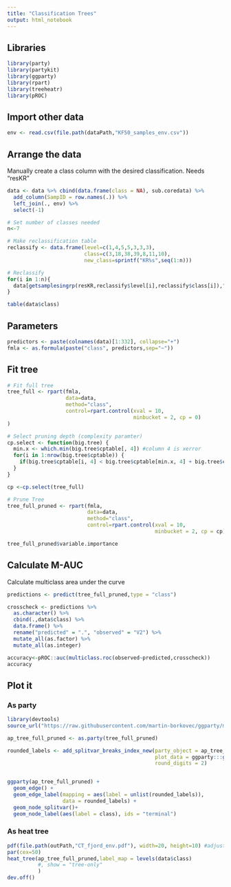 ```yaml
---
title: "Classification Trees"
output: html_notebook
---
```

## Libraries
```r
library(party)
library(partykit)
library(ggparty)
library(rpart)
library(treeheatr)
library(pROC)
```
## Import other data
```r
env <- read.csv(file.path(dataPath,"KF50_samples_env.csv"))
```

## Arrange the data
Manually create a class column with the desired classification. Needs "resKR"
```r
data <- data %>% cbind(data.frame(class = NA), sub.coredata) %>%
  add_column(SampID = row.names(.)) %>%
  left_join(., env) %>%
  select(-1)

# Set number of classes needed
n<-7

# Make reclassification table
reclassify <- data.frame(level=c(1,4,5,5,3,3,3),
                         class=c(3,18,38,39,8,11,10),
                         new_class=sprintf("KR%s",seq(1:n)))

# Reclassify
for(i in 1:n){
  data[getsamplesingrp(resKR,reclassify$level[i],reclassify$class[i]),"class"]<-as.character(reclassify$new_class[i])
}

table(data$class)
```

## Parameters
```r
predictors <- paste(colnames(data)[1:332], collapse="+")
fmla <- as.formula(paste("class", predictors,sep="~"))
```

## Fit tree
```r
# Fit full tree
tree_full <- rpart(fmla,
                   data=data,
                   method="class",
                   control=rpart.control(xval = 10,
                                         minbucket = 2, cp = 0)
)

# Select pruning depth (complexity paramter)
cp.select <- function(big.tree) {
  min.x <- which.min(big.tree$cptable[, 4]) #column 4 is xerror
  for(i in 1:nrow(big.tree$cptable)) {
    if(big.tree$cptable[i, 4] < big.tree$cptable[min.x, 4] + big.tree$cptable[min.x, 5]) return(big.tree$cptable[i, 1]) 
  }
}

cp <-cp.select(tree_full)

# Prune Tree
tree_full_pruned <- rpart(fmla,
                          data=data,
                          method="class",
                          control=rpart.control(xval = 10,
                                                minbucket = 2, cp = cp))

tree_full_pruned$variable.importance

```
## Calculate M-AUC
Calculate multiclass area under the curve
```r
predictions <- predict(tree_full_pruned,type = "class")

crosscheck <- predictions %>%
  as.character() %>%
  cbind(.,data$class) %>%
  data.frame() %>%
  rename("predicted" = ".", "observed" = "V2") %>%
  mutate_all(as.factor) %>%
  mutate_all(as.integer)

accuracy<-pROC::auc(multiclass.roc(observed~predicted,crosscheck))
accuracy
```

## Plot it
### As party
```r
library(devtools)
source_url("https://raw.githubusercontent.com/martin-borkovec/ggparty/martin/R/add_splitvar_breaks_index_new.R")

ap_tree_full_pruned <- as.party(tree_full_pruned)

rounded_labels <- add_splitvar_breaks_index_new(party_object = ap_tree_full_pruned,
                                                plot_data = ggparty:::get_plot_data(ap_tree_full_pruned), 
                                                round_digits = 2)


ggparty(ap_tree_full_pruned) +
  geom_edge() +
  geom_edge_label(mapping = aes(label = unlist(rounded_labels)),
                  data = rounded_labels) +
  geom_node_splitvar()+
  geom_node_label(aes(label = class), ids = "terminal")


```
### As heat tree
```r
pdf(file.path(outPath,"CT_fjord_env.pdf"), width=20, height=10) #adjust width as necessary
par(cex=50)
heat_tree(ap_tree_full_pruned,label_map = levels(data$class)
          #, show = "tree-only"
          )
dev.off()
```
